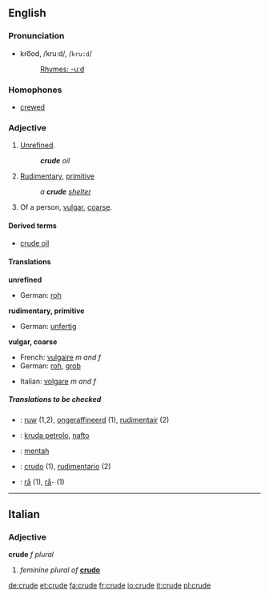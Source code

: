 ==English==

===Pronunciation===
*kro͞od, /kruːd/, /<tt>kru:d</tt>/
*:[[Rhymes:English:-uːd|Rhymes: -uːd]]

===Homophones===
*[[crewed]]

===Adjective===
{{en-adj-er-e|crud|e}}

# [[unrefined|Unrefined]].
#:'''''crude''' oil''
# [[rudimentary|Rudimentary]], [[primitive]]
#:''a '''crude''' [[shelter]]''
# Of a person, [[vulgar]], [[coarse]].

====Derived terms====
*[[crude oil]]

====Translations====

'''unrefined'''
{{top}}
*German: [[roh]]
{{mid}}
{{bottom}}

'''rudimentary, primitive'''
{{top}}
*German: [[unfertig]]
{{mid}}
{{bottom}}

'''vulgar, coarse'''
{{top}}
*French: [[vulgaire]] ''m and f''
*German: [[roh]], [[grob]]
{{mid}}
*Italian: [[volgare]] ''m and f''
{{bottom}}

=====Translations to be checked=====
<!--Remove this section once all of the translations below have been moved into the tables above.-->
{{checktrans}}

*{{ttbc|Dutch}}: [[ruw]] (1,2), [[ongeraffineerd]] (1), [[rudimentair]] (2)
*{{ttbc|Esperanto}}: [[kruda petrolo]], [[nafto]]
*{{ttbc|Indonesian}}: [[mentah]]
*{{ttbc|Spanish}}: [[crudo]] (1), [[rudimentario]] (2)
*{{ttbc|Swedish}}: [[rå]] (1), [[rå]]- (1)

----

==Italian==
===Adjective===
'''crude''' ''f plural''

#''feminine plural of'' '''[[crudo#Italian|crudo]]'''

[[de:crude]]
[[et:crude]]
[[fa:crude]]
[[fr:crude]]
[[io:crude]]
[[it:crude]]
[[pl:crude]]